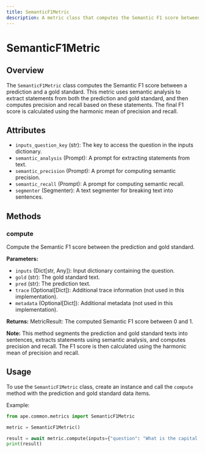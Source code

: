 ```yaml
---
title: SemanticF1Metric
description: A metric class that computes the Semantic F1 score between a prediction and a gold standard.
---
```


# SemanticF1Metric

## Overview

The `SemanticF1Metric` class computes the Semantic F1 score between a prediction and a gold standard. This metric uses semantic analysis to extract statements from both the prediction and gold standard, and then computes precision and recall based on these statements. The final F1 score is calculated using the harmonic mean of precision and recall.

## Attributes

- `inputs_question_key` (str): The key to access the question in the inputs dictionary.
- `semantic_analysis` (Prompt): A prompt for extracting statements from text.
- `semantic_precision` (Prompt): A prompt for computing semantic precision.
- `semantic_recall` (Prompt): A prompt for computing semantic recall.
- `segmenter` (Segmenter): A text segmenter for breaking text into sentences.

## Methods

### compute

Compute the Semantic F1 score between the prediction and gold standard.

**Parameters:**

- `inputs` (Dict[str, Any]): Input dictionary containing the question.
- `gold` (str): The gold standard text.
- `pred` (str): The prediction text.
- `trace` (Optional[Dict]): Additional trace information (not used in this implementation).
- `metadata` (Optional[Dict]): Additional metadata (not used in this implementation).

**Returns:**
MetricResult: The computed Semantic F1 score between 0 and 1.

**Note:**
This method segments the prediction and gold standard texts into sentences, extracts statements using semantic analysis, and computes precision and recall. The F1 score is then calculated using the harmonic mean of precision and recall.

## Usage

To use the `SemanticF1Metric` class, create an instance and call the `compute` method with the prediction and gold standard data items.

Example:

```python
from ape.common.metrics import SemanticF1Metric

metric = SemanticF1Metric()

result = await metric.compute(inputs={"question": "What is the capital of France?"}, gold="Paris is the capital of France.", pred="France's capital is Paris.")
print(result)
```
